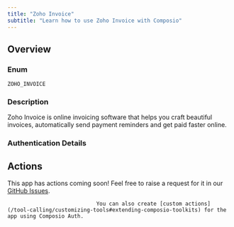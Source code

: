 ```yaml
---
title: "Zoho Invoice"
subtitle: "Learn how to use Zoho Invoice with Composio"
---
```



## Overview

### Enum
`ZOHO_INVOICE`

### Description
Zoho Invoice is online invoicing software that helps you craft
    beautiful invoices, automatically send payment reminders and get paid
    faster online.

### Authentication Details

<Accordion title="OAUTH2">
<ParamField path="client_id" type="string" required={true}>
</ParamField>

<ParamField path="client_secret" type="string" required={true}>
</ParamField>

<ParamField path="oauth_redirect_uri" type="string" default="https://backend.composio.dev/api/v1/auth-apps/add">
</ParamField>

<ParamField path="scopes" type="string" default="ZohoInvoice.settings.READ">
</ParamField>

<ParamField path="extension" type="string" required={true}>
</ParamField>

</Accordion>


## Actions

This app has actions coming soon! Feel free to raise a request for it in our [GitHub Issues](https://github.com/ComposioHQ/composio/issues).
                                
                                You can also create [custom actions](/tool-calling/customizing-tools#extending-composio-toolkits) for the app using Composio Auth.
